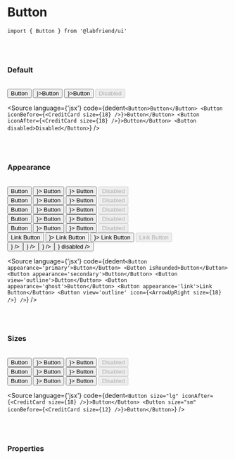 

<Meta title='01. Atoms / Button' component={Button} />

# Button

`import { Button } from '@labfriend/ui'`

<br />
<br />

### Default

<br />

<Story name='Default'>
  <div className='doc-story__preview' style={{ zoom: '100%' }}>
    <div className='flex items-center gap-4'>
      <Button>Button</Button>
      <Button iconBefore={<CreditCard size={18} />}>Button</Button>
      <Button iconAfter={<CreditCard size={18} />}>Button</Button>
      <Button disabled>Disabled</Button>
    </div>
  </div>
</Story>

<Source
  language={'jsx'}
  code={dedent`<Button>Button</Button>
<Button iconBefore={<CreditCard size={18} />}>Button</Button>
<Button iconAfter={<CreditCard size={18} />}>Button</Button>
<Button disabled>Disabled</Button>`}
/>

<br />
<br />

### Appearance

<br />

<Story name='Appearance'>
  <div className='doc-story__preview' style={{ zoom: '100%' }}>
    <div className='flex items-center gap-4 mb-4'>
      <Button appearance='primary'>Button</Button>
      <Button appearance='primary' iconBefore={<CreditCard size={18} />}>
        Button
      </Button>
      <Button appearance='primary' iconAfter={<CreditCard size={18} />}>
        Button
      </Button>
      <Button appearance='primary' disabled>
        Disabled
      </Button>
    </div>
    <div className='flex items-center gap-4 mb-4'>
      <Button isRounded appearance='primary'>
        Button
      </Button>
      <Button isRounded appearance='primary' iconBefore={<CreditCard size={18} />}>
        Button
      </Button>
      <Button isRounded appearance='primary' iconAfter={<CreditCard size={18} />}>
        Button
      </Button>
      <Button isRounded appearance='primary' disabled>
        Disabled
      </Button>
    </div>
    <div className='flex items-center gap-4 mb-4'>
      <Button appearance='secondary'>Button</Button>
      <Button appearance='secondary' iconBefore={<CreditCard size={18} />}>
        Button
      </Button>
      <Button appearance='secondary' iconAfter={<CreditCard size={18} />}>
        Button
      </Button>
      <Button appearance='secondary' disabled>
        Disabled
      </Button>
    </div>
    <div className='flex items-center gap-4 mb-4'>
      <Button view='outline'>Button</Button>
      <Button view='outline' iconBefore={<CreditCard size={18} />}>
        Button
      </Button>
      <Button view='outline' iconAfter={<CreditCard size={18} />}>
        Button
      </Button>
      <Button view='outline' disabled>
        Disabled
      </Button>
    </div>
    <div className='flex items-center gap-4 mb-4'>
      <Button appearance='ghost'>Button</Button>
      <Button appearance='ghost' iconBefore={<CreditCard size={18} />}>
        Button
      </Button>
      <Button appearance='ghost' iconAfter={<CreditCard size={18} />}>
        Button
      </Button>
      <Button appearance='ghost' disabled>
        Disabled
      </Button>
    </div>
    <div className='flex items-center gap-4 mb-4'>
      <Button appearance='link'>Link Button</Button>
      <Button appearance='link' iconBefore={<CreditCard size={18} />}>
        Link Button
      </Button>
      <Button appearance='link' view='outline' iconAfter={<CreditCard size={18} />}>
        Link Button
      </Button>
      <Button appearance='link' disabled>
        Link Button
      </Button>
    </div>
    <div className='flex items-center gap-4'>
      <Button view='outline' icon={<ArrowUpRight size={18} />} />
      <Button view='outline' icon={<ArrowUpRight size={18} />} />
      <Button view='outline' icon={<ArrowUpRight size={18} />} />
      <Button view='outline' icon={<ArrowUpRight size={18} />} disabled />
    </div>
  </div>
</Story>

<Source
  language={'jsx'}
  code={dedent`<Button appearance='primary'>Button</Button>
  <Button isRounded>Button</Button>
  <Button appearance='secondary'>Button</Button>
  <Button view='outline'>Button</Button>
  <Button appearance='ghost'>Button</Button>
  <Button appearance='link'>Link Button</Button>
  <Button view='outline' icon={<ArrowUpRight size={18} />} />`}
/>

<br />
<br />

### Sizes

<br />

<Story name='Sizes'>
  <div className='doc-story__preview' style={{ zoom: '100%' }}>
    <div className='flex items-center gap-4 mb-4'>
      <Button size='lg'>Button</Button>
      <Button size='lg' iconBefore={<CreditCard size={18} />}>
        Button
      </Button>
      <Button size='lg' iconAfter={<CreditCard size={18} />}>
        Button
      </Button>
      <Button size='lg' disabled>
        Disabled
      </Button>
    </div>
    <div className='flex items-center gap-4 mb-4'>
      <Button size='md'>Button</Button>
      <Button size='md' iconBefore={<CreditCard size={18} />}>
        Button
      </Button>
      <Button size='md' iconAfter={<CreditCard size={18} />}>
        Button
      </Button>
      <Button size='md' disabled>
        Disabled
      </Button>
    </div>
    <div className='flex items-center gap-4'>
      <Button size='sm'>Button</Button>
      <Button size='sm' iconBefore={<CreditCard size={12} />}>
        Button
      </Button>
      <Button size='sm' iconAfter={<CreditCard size={12} />}>
        Button
      </Button>
      <Button size='sm' disabled>
        Disabled
      </Button>
    </div>
  </div>
</Story>

<Source
  language={'jsx'}
  code={dedent`<Button size="lg" iconAfter={<CreditCard size={18} />}>Button</Button>
<Button size="sm" iconBefore={<CreditCard size={12} />}>Button</Button>`}
/>

<br />
<br />

### Properties

<ArgsTable of={Button} />

